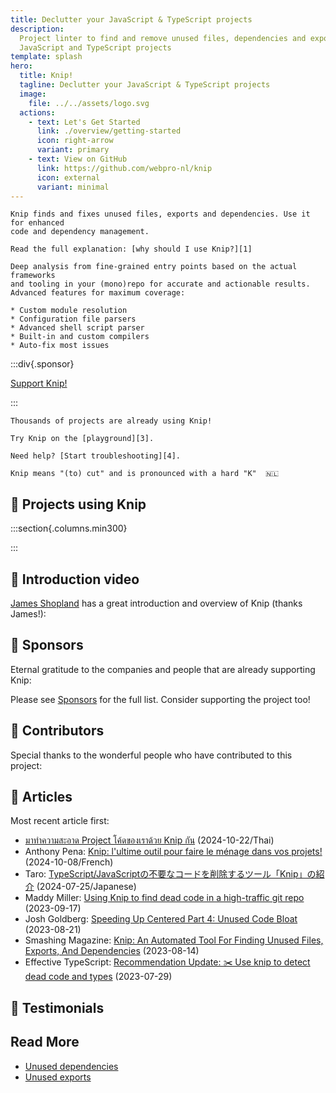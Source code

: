 ```yaml
---
title: Declutter your JavaScript & TypeScript projects
description:
  Project linter to find and remove unused files, dependencies and exports in
  JavaScript and TypeScript projects
template: splash
hero:
  title: Knip!
  tagline: Declutter your JavaScript & TypeScript projects
  image:
    file: ../../assets/logo.svg
  actions:
    - text: Let's Get Started
      link: ./overview/getting-started
      icon: right-arrow
      variant: primary
    - text: View on GitHub
      link: https://github.com/webpro-nl/knip
      icon: external
      variant: minimal
---
```



<CardGrid>
  <Card title="Why?" icon="approve-check">

    Knip finds and fixes unused files, exports and dependencies. Use it for enhanced
    code and dependency management.

    Read the full explanation: [why should I use Knip?][1]

  </Card>

  <Card title="How?" icon="setting">

    Deep analysis from fine-grained entry points based on the actual frameworks
    and tooling in your (mono)repo for accurate and actionable results.
    Advanced features for maximum coverage:

    * Custom module resolution
    * Configuration file parsers
    * Advanced shell script parser
    * Built-in and custom compilers
    * Auto-fix most issues

  </Card>
</CardGrid>

:::div{.sponsor}

[Support Knip!][2]

:::

<CardGrid stagger>
  <Card title="Battle-tested" icon="approve-check">

    Thousands of projects are already using Knip!

  </Card>

  <Card title="Playground" icon="rocket">

    Try Knip on the [playground][3].

  </Card>

  <Card title="Troubleshooting" icon="warning">

    Need help? [Start troubleshooting][4].

  </Card>

  <Card title="/'knɪp/" icon="translate">

    Knip means "(to) cut" and is pronounced with a hard "K"  🇳🇱

  </Card>
</CardGrid>

## 🧡 Projects using Knip

:::section{.columns.min300}

<Projects />

:::

## 🧡 Introduction video

[James Shopland][5] has a great introduction and overview of Knip (thanks
James!):

<YouTube id="uhEkgWt-pUM" />

## 🧡 Sponsors

Eternal gratitude to the companies and people that are already supporting Knip:

<Sponsors direction="row" showAll={false} />

Please see [Sponsors][2] for the full list. Consider supporting the project too!

## 🧡 Contributors

Special thanks to the wonderful people who have contributed to this project:

<Contributors />

## 🧡 Articles

Most recent article first:

- [มาทำความสะอาด Project โค้ดของเราด้วย Knip กัน][6] (2024-10-22/Thai)
- Anthony Pena: [Knip: l'ultime outil pour faire le ménage dans vos projets!][7]
  (2024-10-08/French)
- Taro: [TypeScript/JavaScriptの不要なコードを削除するツール「Knip」の紹介][8]
  (2024-07-25/Japanese)
- Maddy Miller: [Using Knip to find dead code in a high-traffic git repo][9]
  (2023-09-17)
- Josh Goldberg: [Speeding Up Centered Part 4: Unused Code Bloat][10]
  (2023-08-21)
- Smashing Magazine: [Knip: An Automated Tool For Finding Unused Files, Exports,
  And Dependencies][11] (2023-08-14)
- Effective TypeScript: [Recommendation Update: ✂️ Use knip to detect dead code
  and types][12] (2023-07-29)

## 🧡 Testimonials

<Tweets />

## Read More

- [Unused dependencies][13]
- [Unused exports][14]

[1]: ./explanations/why-use-knip.md
[2]: ./sponsors
[3]: ./playground
[4]: ./guides/troubleshooting.md
[5]: https://www.jamesshopland.com
[6]:
  https://engineering.thinknet.co.th/%E0%B8%A1%E0%B8%B2%E0%B8%97%E0%B8%B3%E0%B8%84%E0%B8%A7%E0%B8%B2%E0%B8%A1%E0%B8%AA%E0%B8%B0%E0%B8%AD%E0%B8%B2%E0%B8%94-project-%E0%B9%82%E0%B8%84%E0%B9%89%E0%B8%94%E0%B8%82%E0%B8%AD%E0%B8%87%E0%B9%80%E0%B8%A3%E0%B8%B2%E0%B8%94%E0%B9%89%E0%B8%A7%E0%B8%A2-knip-%E0%B8%81%E0%B8%B1%E0%B8%99-20dbd65f6b58
[7]:
  https://k49.fr.nf/knip-l-ultime-outil-pour-faire-le-menage-dans-vos-projets/
[8]: https://tech.basemachina.jp/entry/introduction-knip
[9]: https://madelinemiller.dev/blog/knip-dead-code/
[10]:
  https://www.joshuakgoldberg.com/blog/speeding-up-centered-part-4-unused-code-bloat/
[11]:
  https://www.smashingmagazine.com/2023/08/knip-automated-tool-find-unused-files-exports-dependencies/
[12]: https://effectivetypescript.com/2023/07/29/knip/
[13]: ./typescript/unused-dependencies.md
[14]: ./typescript/unused-exports.md
